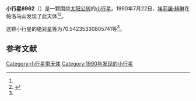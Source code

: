 {{Infobox planet
| bgcolour = #FFFFC0
| name = 6962 Summerscience
| symbol = 
| image = 
| caption = 
| discovery = yes
| discovery_ref = 
| discoverer = [[埃莉諾·赫琳|埃莉諾·赫琳]]
| discovery_site = [[帕洛马山|帕洛马山]] 
| discovered = 1990年7月22日
| designations = yes
| mp_name = 
| named_after = 
| alt_names = 
| mp_category = [[主带小行星|主带小行星]]
| orbit_ref = <ref name="a">[http://ssd.jpl.nasa.gov/sbdb.cgi?sstr=6962 6962 Summerscience] {{Wayback|url=http://ssd.jpl.nasa.gov/sbdb.cgi?sstr=6962 |date=20200820183658 }}，小行星數據庫瀏覽器（JPL Small-Body Database Browser）－[[美国国家航空航天局|美国国家航空航天局]]喷气推进实验室</ref>
| epoch = 2456400.5 (2013年4月18日更新)
| aphelion = {{convert|2.625721542506197|AU|km|3|abbr=on|lk=out}}
| perihelion = {{convert|1.944064940962025|AU|km|3|abbr=on}}
| semimajor = {{convert|2.284893241734111|AU|km|3|abbr=on}}
| eccentricity = 0.149165963
| period = 1261.529169 [[日|日]]<br />3.45[[儒略年|儒略年]]
| avg_speed = 
| inclination = 6.724921516602974
| asc_node = 278.9723299686626
| mean_anomaly = 
| arg_peri = 70.54235330805741
| satellites = 
| physical_characteristics = yes
| dimensions = 
| mass = 
| density = 
| surface_grav = 
| escape_velocity = 
| sidereal_day = 
| axial_tilt = 
| pole_ecliptic_lat = 
| pole_ecliptic_lon = 
| albedo = 
| temperatures= 
| temp_name1 = 
| mean_temp_1 = 
| max_temp_1 = 
| temp_name2 = 
| max_temp_2 = 
| spectral_type = 
| abs_magnitude = 70.54235330805741
}}

'''小行星6962'''（{{lang-en|6962 Summerscience}}）是一颗围绕[[太阳|太阳]][[公转|公转]]的[[小行星|小行星]]。1990年7月22日，[[埃莉諾·赫琳|埃莉諾·赫琳]]在帕洛马山发现了此天体<ref name="a" /><ref>{{cite news|title=小行星列表|url=http://cfa-www.harvard.edu/iau/lists/NumberedMPs.txt|accessdate=2013-07-08|newspaper=哈佛大学|archive-date=2008-05-17|archive-url=https://web.archive.org/web/20080517010638/http://cfa-www.harvard.edu/iau/lists/NumberedMPs.txt|dead-url=no}}</ref>。

这颗小行星的[[绝对星等|绝对星等]]为70.54235330805741等<ref name="a" />。

==参考文献==
{{reflist}}
{{Minor Planet Number|[[小行星6961|小行星6961]]|[[小行星6963|小行星6963]]}}

{{小天体}}

[[Category:小行星带天体|Category:小行星带天体]]
[[Category:1990年发现的小行星|Category:1990年发现的小行星]]

{{asteroid-stub}}